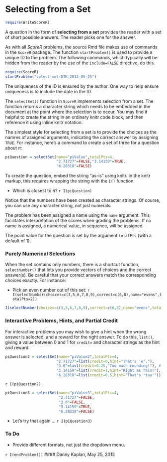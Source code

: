 Selecting from a Set
========================================================

```r
require(WriteScoreR)
```

A question in the form of **selecting from a set** provides the reader with a set of short possible answers.  The reader picks one for the answer.

As with all *ScoreR* problems, the source Rmd file makes use of commands in the `ScoreR` package.  The function `startProblem()` is used to provide a unique ID to the problem. The following commands, which typically will be hidden from the reader by the use of the `include=FALSE` directive, do this.  
```r
require(ScoreR)
startProblem("select-set-DTK-2013-05-25")
```

The uniqueness of the ID is ensured by the author.  One way to help ensure uniqueness is to include the date in the ID.

The `selectSet()` function in `ScoreR` implements selection from a set.  The function returns a character string which needs to be embedded in the document at the point where the selection is to occur.  You may find it helpful to create the string in an ordinary knitr code block, and then reference it using inline knitr notation.

The simplest style for selecting from a set is to provide the choices as the namres of assigned arguments, indicating the correct answer by assigning `TRUE`.  For instance, here's a command to create a set of three for a question about $\pi$:

```r
piQuestion = selectSet(name="piValue",totalPts=4,
                       "2.71727"=FALSE,"3.14159"=TRUE,
                       "6.28318"=FALSE)
```

To create the question, embed the string "as-is" using knitr.  In the knitr markup, this requires wrapping the string with the `I()` function.

* Which is closest to $\pi$? `r I(piQuestion)`

Notice that the numbers have been created as character strings.  Of course, you can use any character string, not just numerals.

The problem has been assigned a name using the `name` argument.  This facilitates interpretation of the scores when grading the problems.  If no name is assigned, a numerical value, in sequence, will be assigned. 

The point value for the question is set by the argument `totalPts` (with a default of 1).

### Purely Numerical Selections

When the set contains only numbers, there is a shortcut function, `selectNumber()` that lets you provide vectors of choices and the correct answer(s).  Be careful that your correct answers match the corresponding choices exactly.  For instance:

* Pick an even number out of this set:  `r I(selectNumber(choices=c(3,5,6,7,8,9),correct=c(6,8),name="evens",totalPts=2))`

```r
I(selectNumber(choices=c(3,5,6,7,8,9),correct=c(6,8),name="evens",totalPts=2))
```

### Interactive Problems, Hints, and Partial Credit

For interactive problems you may wish to give a hint when the wrong answer is selected, and a reward for the right answer. To do this, `list()`, giving a value between 0 and 1 for `credit=` and character strings as the hint and reward. 

```r
piQuestion2 = selectSet(name="piValue2",totalPts=4,
                       "2.71727"=list(credit=0,hint="That's 'e'."),
                       "3.0"=list(credit=0.25,"Too much rounding!"), # quarter credit
                       "3.14159"=list(credit=1,hint="Right as rain!"),
                       "6.28318"=list(credit=0.5,hint="That's 'tau'"))
```

`r I(piQuestion2)`

```r
piQuestion3 = selectSet(name="piValue3",totalPts=4,
                        "2.71727"=FALSE,
                        "3.0"=FALSE,
                        "3.14159"=TRUE,
                        "6.28318"=FALSE)
```

* Let's try that again ... `r I(piQuestion3)`

### To Do

* Provide different formats, not just the dropdown menu.

`r I(endProblem())`
#### Danny Kaplan, May 25, 2013